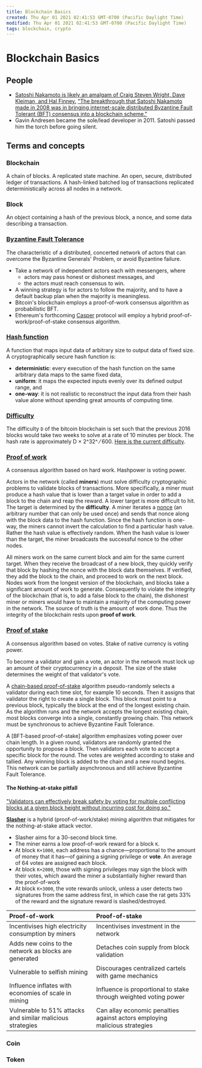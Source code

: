 ```yaml
---
title: Blockchain Basics
created: Thu Apr 01 2021 02:41:53 GMT-0700 (Pacific Daylight Time)
modified: Thu Apr 01 2021 02:41:53 GMT-0700 (Pacific Daylight Time)
tags: blockchain, crypto
---
```


# Blockchain Basics

## People

- [Satoshi Nakamoto is likely an amalgam of Craig Steven Wright, Dave Kleiman, and Hal Finney.](https://longform.org/posts/the-satoshi-affair) ["The breakthrough that Satoshi Nakamoto made in 2008 was in bringing internet-scale distributed Byzantine Fault Tolerant (BFT) consensus into a blockchain scheme."](https://blog.cosmos.network/consensus-compare-casper-vs-tendermint-6df154ad56ae)
- Gavin Andresen became the sole/lead developer in 2011. Satoshi passed him the torch before going silent.

## Terms and concepts

### Blockchain

A chain of blocks.
A replicated state machine.
An open, secure, distributed ledger of transactions.
A hash-linked batched log of transactions replicated deterministically across all nodes in a network.

### Block

An object containing a hash of the previous block, a nonce, and some data describing a transaction.

### [Byzantine Fault Tolerance](https://en.wikipedia.org/wiki/Byzantine_fault_tolerance)

The characteristic of a distributed, concerted network of actors that can overcome the Byzantine Generals' Problem, or avoid Byzantine failure.

- Take a network of independent actors each with messengers, where
  - actors may pass honest or dishonest messages, and
  - the actors must reach consensus to win.
- A winning strategy is for actors to follow the majority, and to have a default backup plan when the majority is meaningless.
- Bitcoin's blockchain employs a proof-of-work consensus algorithm as probabilistic BFT.
- Ethereum's forthcoming [Casper](https://arxiv.org/pdf/1710.09437.pdf) protocol will employ a hybrid proof-of-work/proof-of-stake consensus algorithm.

### [Hash function](https://en.wikipedia.org/wiki/Hash_function)

A function that maps input data of arbitrary size to output data of fixed size. A cryptographically secure hash function is:

- **deterministic**: every execution of the hash function on the same arbitrary data maps to the same fixed data,
- **uniform**: it maps the expected inputs evenly over its defined output range, and
- **one-way**: it is not realistic to reconstruct the input data from their hash value alone without spending great amounts of computing time.

### [Difficulty](https://en.bitcoin.it/wiki/Difficulty)

The difficulty `D` of the bitcoin blockchain is set such that the previous 2016 blocks would take two weeks to solve at a rate of 10 minutes per block. The hash rate is approximately D × 2^32^ ⁄ 600. [Here is the current difficulty](https://blockexplorer.com/api/status?q=getDifficulty).

### [Proof of work](https://en.wikipedia.org/wiki/Proof-of-work_system)

A consensus algorithm based on hard work. Hashpower is voting power.

Actors in the network (called **miners**) must solve difficulty cryptographic problems to validate blocks of transactions. More specifically, a miner must produce a hash value that is lower than a target value in order to add a block to the chain and reap the reward. A lower target is more difficult to hit. The target is determined by the **difficulty**. A miner iterates a [nonce](https://en.wikipedia.org/wiki/Cryptographic_nonce) (an arbitrary number that can only be used once) and sends that nonce along with the block data to the hash function. Since the hash function is one-way, the miners cannot invert the calculation to find a particular hash value. Rather the hash value is effectively random. When the hash value is lower than the target, the miner broadcasts the successful nonce to the other nodes.

All miners work on the same current block and aim for the same current target. When they receive the broadcast of a new block, they quickly verify that block by hashing the nonce with the block data themselves. If verified, they add the block to the chain, and proceed to work on the next block. Nodes work from the longest version of the blockchain, and blocks take a significant amount of work to generate. Consequently to violate the integrity of the blockchain (that is, to add a false block to the chain), the dishonest miner or miners would have to maintain a majority of the computing power in the network. The source of truth is the amount of work done. Thus the integrity of the blockchain rests upon **proof of work**.

### [Proof of stake](https://github.com/ethereum/wiki/wiki/Proof-of-Stake-FAQ)

A consensus algorithm based on votes. Stake of native currency is voting power.

To become a validator and gain a vote, an actor in the network must lock up an amount of their cryptocurrency in a deposit. The size of the stake determines the weight of that validator's vote.

A [chain-based proof-of-stake](https://github.com/ethereum/wiki/wiki/Proof-of-Stake-FAQ) algorithm pseudo-randomly selects a validator during each time slot, for example 10 seconds. Then it assigns that validator the right to create a single block. This block must point to a previous block, typically the block at the end of the longest existing chain. As the algorithm runs and the network accepts the longest existing chain, most blocks converge into a single, constantly growing chain. This network must be synchronous to achieve Byzantine Fault Tolerance.

A [BFT-based proof-of-stake] algorithm emphasizes voting power over chain length. In a given round, validators are randomly granted the opportunity to propose a block. Then validators each vote to accept a specific block for the round. The votes are weighted according to stake and tallied. Any winning block is added to the chain and a new round begins. This network can be partially asynchronous and still achieve Byzantine Fault Tolerance.

#### The Nothing-at-stake pitfall

["Validators can effectively break safety by voting for multiple conflicting blocks at a given block height without incurring cost for doing so."](https://blog.cosmos.network/consensus-compare-casper-vs-tendermint-6df154ad56ae)

[**Slasher**](https://blog.ethereum.org/2014/01/15/slasher-a-punitive-proof-of-stake-algorithm/) is a hybrid (proof-of-work/stake) mining algorithm that mitigates for the nothing-at-stake attack vector.

- Slasher aims for a 30-second block time.
- The miner earns a low proof-of-work reward for a block `K`.
- At block `K+1000`, each address has a chance—proportional to the amount of money that it has—of gaining a signing privilege or **vote**. An average of 64 votes are assigned each block.
- At block `K+2000`, those with signing privileges may sign the block with their votes, which award the miner a substantially higher reward than the proof-of-work
- At block `K+3000`, the vote rewards unlock, unless a user detects two signatures from the same address first, in which case the rat gets 33% of the reward and the signature reward is slashed/destroyed.

| Proof-of-work                                              | Proof-of-stake                                                             |
| :--------------------------------------------------------- | :------------------------------------------------------------------------- |
| Incentivises high electricity consumption by miners        | Incentivises investment in the network                                     |
| Adds new coins to the network as blocks are generated      | Detaches coin supply from block validation                                 |
| Vulnerable to selfish mining                               | Discourages centralized cartels with game mechanics                        |
| Influence inflates with economies of scale in mining       | Influence is proportional to stake through weighted voting power           |
| Vulnerable to 51% attacks and similar malicious strategies | Can allay economic penalties against actors employing malicious strategies |

### Coin

### Token
